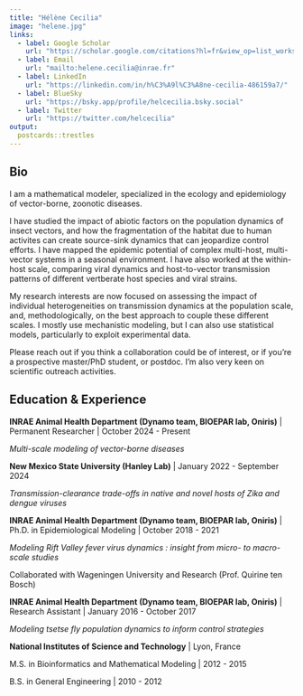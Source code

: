 ```yaml
---
title: "Hélène Cecilia"
image: "helene.jpg"
links:
  - label: Google Scholar
    url: "https://scholar.google.com/citations?hl=fr&view_op=list_works&gmla=AJsN-F48ZnzAbHallJvpclJHCmCDhOcuOs99Iw-fJHGSH1-YsJOVuOr5hRBfnC0CxGJHx_rjR8iEAHHd6KfO6EKZp6QiPwikr1Z_SmFl6HtSyvNFc9KmNaQ1ODUGpd_lvKIFacH81MjV&user=2YxfCwMAAAAJ"
  - label: Email
    url: "mailto:helene.cecilia@inrae.fr"
  - label: LinkedIn
    url: "https://linkedin.com/in/h%C3%A9l%C3%A8ne-cecilia-486159a7/"
  - label: BlueSky
    url: "https://bsky.app/profile/helcecilia.bsky.social"
  - label: Twitter
    url: "https://twitter.com/helcecilia"
output:
  postcards::trestles
---
```

 
## Bio

I am a mathematical modeler, specialized in the ecology and epidemiology of vector-borne, zoonotic diseases.

I have studied the impact of abiotic factors on the population dynamics of insect vectors, and how the fragmentation of the habitat due to human activites can create source-sink dynamics that can jeopardize control efforts. I have mapped the epidemic potential of complex multi-host, multi-vector systems in a seasonal environment. I have also worked at the within-host scale, comparing viral dynamics and host-to-vector transmission patterns of different vertberate host species and viral strains. 

My research interests are now focused on assessing the impact of individual heterogeneities on transmission dynamics at the population scale, and, methodologically, on the best approach to couple these different scales. I mostly use mechanistic modeling, but I can also use statistical models, particularly to exploit experimental data. 

Please reach out if you think a collaboration could be of interest, or if you're a prospective master/PhD student, or postdoc. I'm also very keen on scientific outreach activities.


## Education & Experience
**INRAE Animal Health Department (Dynamo team, BIOEPAR lab, Oniris)** | Permanent Researcher | October 2024 - Present

*Multi-scale modeling of vector-borne diseases*

**New Mexico State University (Hanley Lab)** | January 2022 - September 2024

*Transmission-clearance trade-offs in native and novel hosts of Zika and dengue viruses*

**INRAE Animal Health Department (Dynamo team, BIOEPAR lab, Oniris)** | Ph.D. in Epidemiological Modeling | October 2018 - 2021

*Modeling Rift Valley fever virus dynamics : insight from micro- to macro-scale
studies*

Collaborated with Wageningen University and Research (Prof. Quirine ten Bosch)

**INRAE Animal Health Department (Dynamo team, BIOEPAR lab, Oniris)** | Research Assistant | January 2016 - October 2017

*Modeling tsetse fly population dynamics to inform control strategies*

**National Institutes of Science and Technology** | Lyon, France

M.S. in Bioinformatics and Mathematical Modeling | 2012 - 2015

B.S. in General Engineering | 2010 - 2012